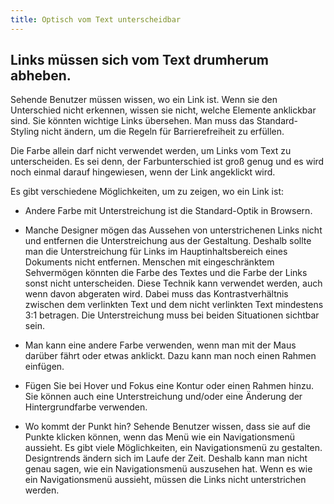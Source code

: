 ```yaml
---
title: Optisch vom Text unterscheidbar
---
```


## Links müssen sich vom Text drumherum abheben.

Sehende Benutzer müssen wissen, wo ein Link ist. Wenn sie den Unterschied nicht erkennen, wissen sie nicht, welche Elemente anklickbar 
sind. Sie könnten wichtige Links übersehen. Man muss das Standard-Styling nicht ändern, um die Regeln für Barrierefreiheit zu erfüllen.

Die Farbe allein darf nicht verwendet werden, um Links vom Text zu unterscheiden. Es sei denn, der Farbunterschied ist groß genug und 
es wird noch einmal darauf hingewiesen, wenn der Link angeklickt wird.

Es gibt verschiedene Möglichkeiten, um zu zeigen, wo ein Link ist:

- Andere Farbe mit Unterstreichung ist die Standard-Optik in Browsern.

- Manche Designer mögen das Aussehen von unterstrichenen Links nicht und entfernen die Unterstreichung aus der Gestaltung. Deshalb sollte 
  man die Unterstreichung für Links im Hauptinhaltsbereich eines Dokuments nicht entfernen. Menschen mit eingeschränktem Sehvermögen 
  könnten die Farbe des Textes und die Farbe der Links sonst nicht unterscheiden. Diese Technik kann verwendet werden, auch wenn davon 
  abgeraten wird. Dabei muss das Kontrastverhältnis zwischen dem verlinkten Text und dem nicht verlinkten Text mindestens 3:1 betragen. 
  Die Unterstreichung muss bei beiden Situationen sichtbar sein.
  
- Man kann eine andere Farbe verwenden, wenn man mit der Maus darüber fährt oder etwas anklickt. Dazu kann man noch einen Rahmen einfügen.

- Fügen Sie bei Hover und Fokus eine Kontur oder einen Rahmen hinzu. Sie können auch eine Unterstreichung und/oder eine Änderung der 
  Hintergrundfarbe verwenden.
  
- Wo kommt der Punkt hin? Sehende Benutzer wissen, dass sie auf die Punkte klicken können, wenn das Menü wie ein Navigationsmenü 
  aussieht. Es gibt viele Möglichkeiten, ein Navigationsmenü zu gestalten. Designtrends ändern sich im Laufe der Zeit. Deshalb kann man 
  nicht genau sagen, wie ein Navigationsmenü auszusehen hat. Wenn es wie ein Navigationsmenü aussieht, müssen die Links nicht unterstrichen 
  werden.